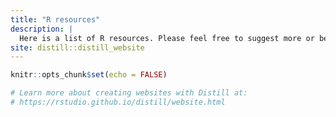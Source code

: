 ```yaml
---
title: "R resources"
description: |
  Here is a list of R resources. Please feel free to suggest more or better alternatives. Click on the "R Resources" tab.
site: distill::distill_website
---
```


```r
knitr::opts_chunk$set(echo = FALSE)

# Learn more about creating websites with Distill at:
# https://rstudio.github.io/distill/website.html

```

